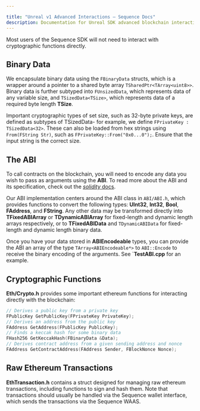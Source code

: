 ---

title: "Unreal v1 Advanced Interactions — Sequence Docs"
description: Documentation for Unreal SDK advanced blockchain interactions for the Sequence infrastructure stack for web3 gaming.
---

Most users of the Sequence SDK will not need to interact with cryptographic functions directly.

## Binary Data

We encapsulate binary data using the `FBinaryData` structs, which is a wrapper around a pointer to a shared byte array `TSharedPtr<TArray<uint8>>`. Binary data is further subtyped into `FUnsizedData`, which represents data of any variable size, and `TSizedData<TSize>`, which represents data of a required byte length **TSize**.

Important cryptographic types of set size, such as 32-byte private keys, are defined as subtypes of TSizedData- for example, we define `FPrivateKey : TSizedData<32>`. These can also be loaded from hex strings using `From(FString Str)`, such as `FPrivateKey::From("0x0...0");`. Ensure that the input string is the correct size.

## The ABI

To call contracts on the blockchain, you will need to encode any data you wish to pass as arguments using the **ABI**. To read more about the ABI and its specification, check out the [*solidity* docs](https://docs.soliditylang.org/en/latest/abi-spec.html).

Our ABI implementation centers around the ABI class in `ABI/ABI.h`, which provides functions to convert the following types: **UInt32**, **Int32**, **Bool**, **FAddress**, and **FString**. Any other data may be transformed directly into **TFixedABIArray** or **TDynamicABIArray** for fixed-length and dynamic length arrays respectively, or to **TFixedABIData** and `TDynamicABIData` for fixed-length and dynamic length binary data.

Once you have your data stored in **ABIEncodeable** types, you can provide the ABI an array of the type ```TArray<ABIEncodeable*>``` to `ABI::Encode` to receive the binary encoding of the arguments. See `**TestABI.cpp** for an example.

## Cryptographic Functions

**Eth/Crypto.h** provides some important ethereum functions for interacting directly with the blockchain:

```cpp
// Derives a public key from a private key
FPublicKey GetPublicKey(FPrivateKey PrivateKey);
// Derives an address from the public key
FAddress GetAddress(FPublicKey PublicKey);
// Finds a keccak hash for some binary data
FHash256 GetKeccakHash(FBinaryData &Data);
// Derives contract address from a given sending address and nonce
FAddress GetContractAddress(FAddress Sender, FBlockNonce Nonce);
```
## Raw Ethereum Transactions

**EthTransaction.h** contains a struct designed for managing raw ethereum transactions, including functions to sign and hash them. Note that transactions should usually be handled via the Sequence wallet interface, which sends the transactions via the Sequence WAAS.